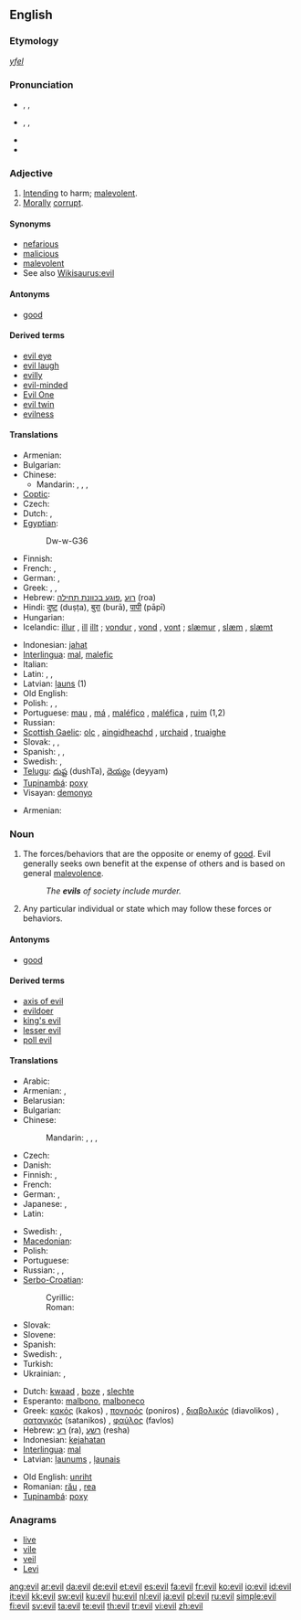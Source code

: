 {{wikipedia|dab=evil (disambiguation)|evil}}
==English==

{{rank|agreement|ship|third|692|evil|outside|beside|worth}}

===Etymology===
{{etyl|ang}} ''[[yfel]]''

===Pronunciation===
* {{enPR|ē-vəl}}, {{IPA|/ˈiːvəl/}}, {{SAMPA|/"i:v@l/}}
* {{enPR|ē-vĭl}}, {{IPA|/ˈiːvɪl/}}, {{SAMPA|/"i:vIl/}}
* {{audio|en-us-evil.ogg|Audio (US)}}
* {{rhymes|iːvəl}}

===Adjective===
{{en-adj|[[eviller]] or ''more evil''|[[evillest]] or ''most evil''}}

# [[intend|Intending]] to harm; [[malevolent]].
# [[morally|Morally]] [[corrupt]].

====Synonyms====
* [[nefarious]]
* [[malicious]]
* [[malevolent]]
* See also [[Wikisaurus:evil]]

====Antonyms====
* [[good]]

====Derived terms====
* [[evil eye]]
* [[evil laugh]]
* [[evilly]]
* [[evil-minded]]
* [[Evil One]]
* [[evil twin]]
* [[evilness]]

====Translations====
{{trans-top|intending to harm}}
* Armenian: {{t|hy|չար|tr=čar|sc=Armn}}
* Bulgarian: {{t+|bg|лош|m|sc=Cyrl}}
* Chinese:
** Mandarin: {{t|cmn|邪惡的|sc=Hani|xs=Mandarin}}, {{t|cmn|邪恶的|tr=xiéède|sc=Hani|xs=Mandarin}}, {{t|cmn|壞的|sc=Hani|xs=Mandarin}}, {{t|cmn|坏的|tr=huàide|sc=Hani|xs=Mandarin}}
* [[Coptic]]: {{tø|cop|ϩⲟⲟⲩ|tr=hoou|sc=Copt}}
* Czech: {{t-|cs|zlý|m}}
* Dutch: {{t+|nl|kwaad}}, {{t-|nl|kwade}}
* [[Egyptian]]: {{tø|egy|ḏw|sc=Egyp}}
*: <hiero>Dw-w-G36</hiero>
* Finnish: {{t+|fi|paha}}
* French: {{t+|fr|mauvais}}, {{t+|fr|diabolique}}
* German: {{t+|de|böse}}, {{t+|de|übel}}
* Greek: {{t+|el|κακός|m|tr=kakos|sc=Grek}}, {{t+|el|φαύλος|m|tr=favlos|sc=Grek}}, {{t+|el|πονηρός|m|tr=poniros|sc=Grek}}
* Hebrew: [[רוע]] ,[[פוגע בכוונת תחילה]] (roa)
* Hindi: [[दुष्ट]] (duṣṭa), [[बुरा]] (burā), [[पापी]] (pāpī)
* Hungarian: {{t|hu|gonosz}}
* Icelandic: [[illur]] {{m}}, [[ill]] {{f}} [[illt]] {{n}}; [[vondur]] {{m}}, [[vond]] {{f}}, [[vont]] {{n}}; [[slæmur]] {{m}}, [[slæm]] {{f}}, [[slæmt]] {{n}}
{{trans-mid}}
* Indonesian: [[jahat]]
* [[Interlingua]]: [[mal]], [[malefic]]
* Italian: {{t+|it|male|m}}
* Latin: {{t+|la|malus|m}}, {{t-|la|mala|f}}, {{t+|la|malum|n}}
* Latvian: [[ļauns]] (1)
* Old English: {{t+|ang|unriht|xs=Old English}}
* Polish: {{t+|pl|zły|m}}, {{t-|pl|zła|f}}, {{t-|pl|złe|n}}
* Portuguese: [[mau]] {{m}}, [[má]] {{f}}, [[maléfico]] {{m}}, [[maléfica]] {{f}}, [[ruim]] {{m|f}} (1,2)
* Russian: {{t+|ru|злой|tr=zloj|sc=Cyrl}}
* [[Scottish Gaelic]]: [[olc]] {{m}}, [[aingidheachd]] {{f}}, [[urchaid]] {{f}}, [[truaighe]] {{f}}
* Slovak: {{t-|sk|zlý|m}}, {{t-|sk|zlý|f|alt=zlá}}, {{t-|sk|zlý|n|alt=zlé}}
* Spanish: {{t+|es|mal|m}}, {{t+|es|malo|m}}, {{t+|es|mala|f}}
* Swedish: {{t+|sv|ond}}, {{t+|sv|elak}}
* [[Telugu]]: [[దుష్ట]] (dushTa), [[దెయ్యం]] (deyyam)
* [[Tupinambá]]: [[poxy]]
* Visayan: [[demonyo]]
{{trans-bottom}}

{{trans-top|morally corrupt}}
{{trans-mid}}
* Armenian: {{t|hy|չար|tr=čar|sc=Armn}}
{{trans-bottom}}

===Noun===
{{wikipedia}}
{{en-noun|s|-}}

# The forces/behaviors that are the opposite or enemy of [[good]].  Evil generally seeks own benefit at the expense of others and is based on general [[malevolence]].
#: ''The '''evils''' of society include murder.''
# Any particular individual or state which may follow these forces or behaviors.

====Antonyms====
* [[good]]

====Derived terms====
* [[axis of evil]]
* [[evildoer]]
* [[king's evil]]
* [[lesser evil]]
* [[poll evil]]

====Translations====
{{trans-top|evil}}
* Arabic: {{t+|ar|شر|m|tr=sharr|sc=Arab}}
* Armenian: {{t|hy|չարություն|tr=čarut’yun|sc=Armn}},  {{t|hy|չարիք|tr=čarik’|sc=Armn}}
* Belarusian: {{t-|be|зло|n|tr=zlo|sc=Cyrl|xs=Belarusian}}
* Bulgarian: {{t+|bg|зло|n|tr=zlo|sc=Cyrl}}
* Chinese:
*: Mandarin: {{t|cmn|邪惡|sc=Hani|xs=Mandarin}},  {{t|cmn|邪恶|tr=xié'è|sc=Hani|xs=Mandarin}}, {{t-|cmn|惡|sc=Hani|xs=Mandarin}},  {{t-|cmn|恶|tr=è|sc=Hani|xs=Mandarin}}
* Czech: {{t-|cs|zlo|n}}
* Danish: {{t+|da|ond|c}}
* Finnish: {{t+|fi|paha}}, {{t+|fi|pahuus}}
* French: {{t+|fr|mal|m}}
* German: {{t-|de|Böse|n}}, {{t-|de|Übel|n}}
* Japanese: {{t|ja|邪悪|tr=じゃあく, jaaku|sc=Jpan}},  {{t+|ja|悪|tr=あく, aku|sc=Jpan}}
* Latin: {{t+|la|malum|n}}
{{trans-mid}}
* Swedish: {{t+|no|ond|c}}, {{t|no|ondskap|c}}
* [[Macedonian]]: {{t-|mk|зло|n|tr=zlo|sc=Cyrl|xs=Macedonian}}
* Polish: {{t+|pl|zło|n}}
* Portuguese: {{t+|pt|mal|m}}
* Russian: {{t+|ru|зло|n|tr=zlo|sc=Cyrl}},  {{t|ru|лихо|n|tr=líxo|sc=Cyrl}},  {{t|ru|худо|n|tr=xúdo|sc=Cyrl}}
* [[Serbo-Croatian]]:
*: Cyrillic: {{tø|sh|зло|n|sc=Cyrl|xs=Serbo-Croatian}}
*: Roman: {{tø|sh|zlo|n|xs=Serbo-Croatian}}
* Slovak: {{t-|sk|zlo|n}}
* Slovene: {{t+|sl|zlo|n}}
* Spanish: {{t+|es|mal|m}}
* Swedish: {{t+|sv|ond|c}}, {{t|sv|ondska|c}}
* Turkish: {{t|tr|kötülük}}
* Ukrainian: {{t-|uk|зло|n|tr=zlo|sc=Cyrl|xs=Ukrainian}},  {{t|uk|лихо|n|tr=lýxo|sc=Cyrl|xs=Ukrainian}}
{{trans-bottom}}

{{checktrans-top}}
* Dutch: [[kwaad]] {{n}}, [[boze]] {{n}}, [[slechte]] {{n}}
* Esperanto: [[malbono]], [[malboneco]]
* Greek: [[κακός]] (kakos) {{m}}, [[πονηρός]] (poniros) {{m}}, [[διαβολικός]] (diavolikos) {{m}}, [[σατανικός]] (satanikos) {{m}}, [[φαύλος]] (favlos) {{m}}
* Hebrew: [[רע]] (ra), [[רשע]] (resha)
* Indonesian: [[kejahatan]]
* [[Interlingua]]: [[mal]]
* Latvian: [[ļaunums]] {{m}}, [[ļaunais]] {{m}}
{{trans-mid}}
* Old English: [[unriht]]
* Romanian: [[rău]] {{m}}, [[rea]] {{f}}
* [[Tupinambá]]: [[poxy]]
{{trans-bottom}}

===Anagrams===
* [[live]]
* [[vile]]
* [[veil]]
* [[Levi]]

[[ang:evil]]
[[ar:evil]]
[[da:evil]]
[[de:evil]]
[[et:evil]]
[[es:evil]]
[[fa:evil]]
[[fr:evil]]
[[ko:evil]]
[[io:evil]]
[[id:evil]]
[[it:evil]]
[[kk:evil]]
[[sw:evil]]
[[ku:evil]]
[[hu:evil]]
[[nl:evil]]
[[ja:evil]]
[[pl:evil]]
[[ru:evil]]
[[simple:evil]]
[[fi:evil]]
[[sv:evil]]
[[ta:evil]]
[[te:evil]]
[[th:evil]]
[[tr:evil]]
[[vi:evil]]
[[zh:evil]]